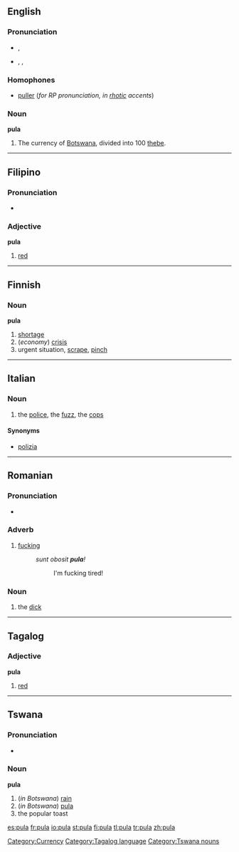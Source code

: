 {{see|Pula}}
==English==

===Pronunciation===
*{{italbrac|[[RP]]}} {{IPA|/pʊlə/}}, {{SAMPA|/pUl@/}}
*{{italbrac|US}} {{AHD|po͞olʹä}}, {{IPA|/puːlɑː/}}, {{SAMPA|/pu:lA:/}}

===Homophones===
*[[puller]] (''for RP pronunciation, in [[rhotic]] accents'')

===Noun===
'''pula'''

# The currency of [[Botswana]], divided into 100 [[thebe]].

[[Category:Currency]]

----

==Filipino==

===Pronunciation===
*{{IPA|/puˈlɑː/}}

===Adjective===
'''pula'''

# [[red]]

----

==Finnish==

===Noun===
'''pula'''

# [[shortage]]
# (''economy'') [[crisis]]
# urgent situation, [[scrape]], [[pinch]]

----

==Italian==

===Noun===
{{it-noun|pul|f|a|e}}

# {{slang|lang=it}} the [[police]], the [[fuzz]], the [[cops]]

====Synonyms====
*[[polizia]]

----

==Romanian==

===Pronunciation===
*{{IPA|[ ˈpu.la ]|lang=ro}}

===Adverb===
{{ro-adv}}

# {{slang|intensifies adjectives|lang=ro}} [[fucking]]
#:''sunt obosit '''pula'''!''
#::I'm fucking tired!

===Noun===
{{ro-nounform|pulă|gend=f|num=s|art=def}}

# {{vulgarslang|lang=ro}} the [[dick]]

----

==Tagalog==

===Adjective===
'''pula'''

# [[red]]

[[Category:Tagalog language]]

----

==Tswana==

===Pronunciation===
*{{IPA|/ˈpuːlə/}}

===Noun===
'''pula'''

# (''in Botswana'') [[rain]]
# (''in Botswana'') [[pula#English|pula]]
# the popular toast

[[Category:Tswana nouns]]

[[es:pula]]
[[fr:pula]]
[[io:pula]]
[[st:pula]]
[[fi:pula]]
[[tl:pula]]
[[tr:pula]]
[[zh:pula]]